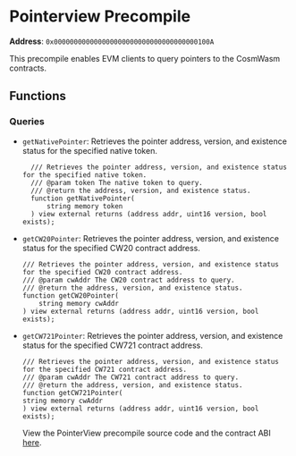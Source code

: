 
# Pointerview Precompile

**Address**: `0x000000000000000000000000000000000000100A`

This precompile enables EVM clients to query pointers to the CosmWasm contracts.

## Functions

### Queries

- `getNativePointer`: Retrieves the pointer address, version, and existence
  status for the specified native token.

  ```solidity copy
    /// Retrieves the pointer address, version, and existence status for the specified native token.
    /// @param token The native token to query.
    /// @return the address, version, and existence status.
    function getNativePointer(
        string memory token
    ) view external returns (address addr, uint16 version, bool exists);
  ```

- `getCW20Pointer`: Retrieves the pointer address, version, and existence status
  for the specified CW20 contract address.

  ```solidity copy
  /// Retrieves the pointer address, version, and existence status for the specified CW20 contract address.
  /// @param cwAddr The CW20 contract address to query.
  /// @return the address, version, and existence status.
  function getCW20Pointer(
      string memory cwAddr
  ) view external returns (address addr, uint16 version, bool exists);
  ```

- `getCW721Pointer`: Retrieves the pointer address, version, and existence
  status for the specified CW721 contract address.
  ```solidity copy
  /// Retrieves the pointer address, version, and existence status for the specified CW721 contract address.
  /// @param cwAddr The CW721 contract address to query.
  /// @return the address, version, and existence status.
  function getCW721Pointer(
  string memory cwAddr
  ) view external returns (address addr, uint16 version, bool exists);
  ```
  <Callout type="info">View the PointerView precompile source code and the contract ABI [here](https://github.com/sei-protocol/sei-chain/tree/main/precompiles/pointerview).</Callout>
  ```
